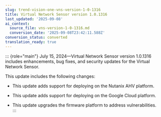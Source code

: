 ```yaml
---
slug: trend-vision-one-vns-version-1-0-1316
title: Virtual Network Sensor version 1.0.1316
last_updated: '2025-09-08'
ai_context:
  source_file: vns-version-1-0-1316.md
  conversion_date: '2025-09-08T23:42:11.588Z'
conversion_status: converted
translation_ready: true
---
```


::: {role="main"}
July 15, 2024—Virtual Network Sensor version 1.0.1316 includes enhancements, bug fixes, and security updates for the Virtual Network Sensor.

This update includes the following changes:

- This update adds support for deploying on the Nutanix AHV platform.

- This update adds support for deploying on the Google Cloud platform.

- This update upgrades the firmware platform to address vulnerabilities.
:::
